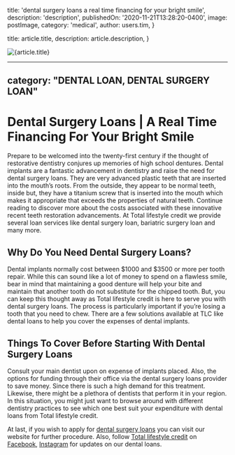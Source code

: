 
  title: 'dental surgery loans a real time financing for your bright smile',
  description: 'description',
  publishedOn: '2020-11-21T13:28:20-0400',
  image: postImage,
  category: 'medical',
  author: users.tim,
}

  title: article.title,
  description: article.description,
}


<Image src={postImage} alt={article.title} />

---
category: "DENTAL LOAN, DENTAL SURGERY LOAN"
---

# Dental Surgery Loans | A Real Time Financing For Your Bright Smile

Prepare to be welcomed into the twenty-first century if the thought of restorative dentistry conjures up memories of high school dentures. Dental implants are a fantastic advancement in dentistry and raise the need for dental surgery loans. They are very advanced plastic teeth that are inserted into the mouth’s roots. From the outside, they appear to be normal teeth, inside but, they have a titanium screw that is inserted into the mouth which makes it appropriate that exceeds the properties of natural teeth. Continue reading to discover more about the costs associated with these innovative recent teeth restoration advancements. At Total lifestyle credit we provide several loan services like dental surgery loan, bariatric surgery loan and many more.

## Why Do You Need Dental Surgery Loans?

Dental implants normally cost between $1000 and $3500 or more per tooth repair. While this can sound like a lot of money to spend on a flawless smile, bear in mind that maintaining a good denture will help your bite and maintain that another tooth do not substitute for the chipped tooth. But, you can keep this thought away as Total lifestyle credit is here to serve you with dental surgery loans. The process is particularly important if you’re losing a tooth that you need to chew. There are a few solutions available at TLC like dental loans to help you cover the expenses of dental implants.

## Things To Cover Before Starting With Dental Surgery Loans

Consult your main dentist upon on expense of implants placed. Also, the options for funding through their office via the dental surgery loans provider to save money. Since there is such a high demand for this treatment. Likewise, there might be a plethora of dentists that perform it in your region. In this situation, you might just want to browse around with different dentistry practices to see which one best suit your expenditure with dental loans from Total lifestyle credit.

At last, if you wish to apply for [dental surgery loans](https://tlc.com.au/choose-dental-surgery-loan-for-all-your-dental-work/) you can visit our website for further procedure. Also, follow [Total lifestyle credit](https://tlc.com.au/) on [Facebook](https://www.facebook.com/totallifestylecredit/), [Instagram](https://www.instagram.com/tlc.aus/) for updates on our dental loans.
